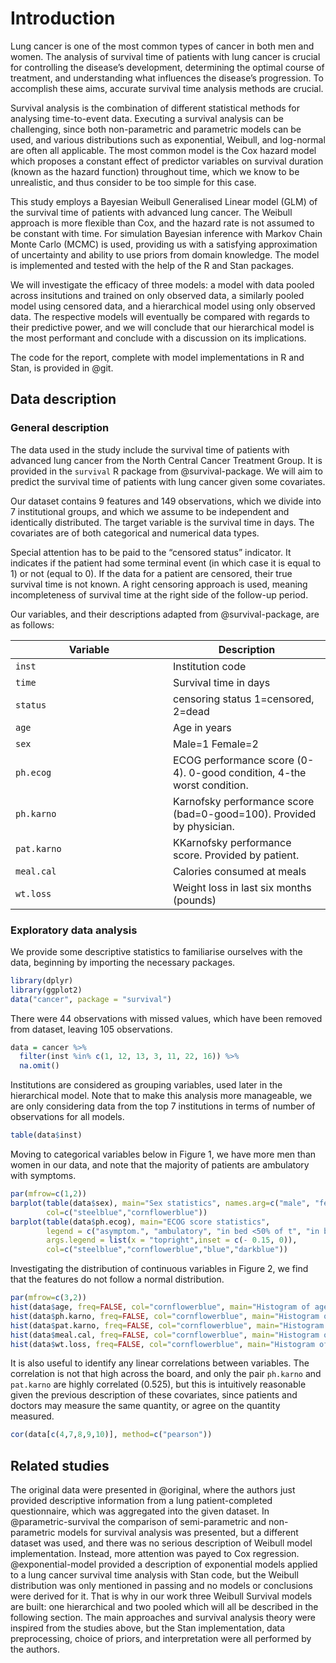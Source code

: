 # Introduction

Lung cancer is one of the most common types of cancer in both men and women. The analysis of survival time of patients with lung cancer is crucial for controlling the disease's development, determining the optimal course of treatment, and understanding what influences the disease's progression. To accomplish these aims, accurate survival time analysis methods are crucial.

Survival analysis is the combination of different statistical methods for analysing time-to-event data. Executing a survival analysis can be challenging, since both non-parametric and parametric models can be used, and various distributions such as exponential, Weibull, and log-normal are often all applicable. The most common model is the Cox hazard model which proposes a constant effect of predictor variables on survival duration (known as the hazard function) throughout time, which we know to be unrealistic, and thus consider to be too simple for this case.

This study employs a Bayesian Weibull Generalised Linear model (GLM) of the survival time of patients with advanced lung cancer. The Weibull approach is more flexible than Cox, and the hazard rate is not assumed to be constant with time. For simulation Bayesian inference with Markov Chain Monte Carlo (MCMC) is used, providing us with a satisfying approximation of uncertainty and ability to use priors from domain knowledge. The model is implemented and tested with the help of the R and Stan packages.

We will investigate the efficacy of three models: a model with data pooled across insitutions and trained on only observed data, a similarly pooled model using censored data, and a hierarchical model using only observed data. The respective models will eventually be compared with regards to their predictive power, and we will conclude that our hierarchical model is the most performant and conclude with a discussion on its implications.

The code for the report, complete with model implementations in R and Stan, is provided in @git.

## Data description

### General description

The data used in the study include the survival time of patients with advanced lung cancer from the North Central Cancer Treatment Group. It is provided in the `survival` R package from @survival-package. We will aim to predict the survival time of patients with lung cancer given some covariates.

Our dataset contains 9 features and 149 observations, which we divide into 7 institutional groups, and which we assume to be independent and identically distributed. The target variable is the survival time in days. The covariates are of both categorical and numerical data types.

Special attention has to be paid to the "censored status" indicator. It indicates if the patient had some terminal event (in which case it is equal to $1$) or not (equal to $0$). If the data for a patient are censored, their true survival time is not known. A right censoring approach is used, meaning incompleteness of survival time at the right side of the follow-up period.

Our variables, and their descriptions adapted from @survival-package, are as follows:

Variable | Description
---|---
`inst`|	Institution code
`time`|	Survival time in days
`status`|	censoring status 1=censored, 2=dead
`age`|	Age in years
`sex`|	Male=1 Female=2
`ph.ecog`|	ECOG performance score (0-4). 0-good condition, 4-the worst condition.
`ph.karno`|	Karnofsky performance score (bad=0-good=100). Provided by physician.
`pat.karno`|	KKarnofsky performance score. Provided by patient.
`meal.cal`|	Calories consumed at meals
`wt.loss`|	Weight loss in last six months (pounds)

### Exploratory data analysis

We provide some descriptive statistics to familiarise ourselves with the data, beginning by importing the necessary packages.

```r
library(dplyr)
library(ggplot2)
data("cancer", package = "survival")
```

There were 44 observations with missed values, which have been removed from dataset, leaving 105 observations.

```r
data = cancer %>% 
  filter(inst %in% c(1, 12, 13, 3, 11, 22, 16)) %>%
  na.omit()
```

Institutions are considered as grouping variables, used later in the hierarchical model. Note that to make this analysis more manageable, we are only considering data from the top 7 institutions in terms of number of observations for all models.

```r
table(data$inst)
```

Moving to categorical variables below in Figure 1, we have more men than women in our data, and note that the majority of patients are ambulatory with symptoms.

```r
par(mfrow=c(1,2))
barplot(table(data$sex), main="Sex statistics", names.arg=c("male", "female"),
        col=c("steelblue","cornflowerblue"))
barplot(table(data$ph.ecog), main="ECOG score statistics",
        legend = c("asymptom.", "ambulatory", "in bed <50% of t", "in bed >50% of t"),
        args.legend = list(x = "topright",inset = c(- 0.15, 0)),
        col=c("steelblue","cornflowerblue","blue","darkblue"))
```

Investigating the distribution of continuous variables in Figure 2, we find that the features do not follow a normal distribution.

```r
par(mfrow=c(3,2))
hist(data$age, freq=FALSE, col="cornflowerblue", main="Histogram of age",xlab="")
hist(data$ph.karno, freq=FALSE, col="cornflowerblue", main="Histogram of ph.karno",xlab="")
hist(data$pat.karno, freq=FALSE, col="cornflowerblue", main="Histogram of pat.karno",xlab="")
hist(data$meal.cal, freq=FALSE, col="cornflowerblue", main="Histogram of meal.cal",xlab="")
hist(data$wt.loss, freq=FALSE, col="cornflowerblue", main="Histogram of wt.loss",xlab="")
```

It is also useful to identify any linear correlations between variables. The correlation is not that high across the board, and only the pair `ph.karno` and `pat.karno` are highly correlated (0.525), but this is intuitively reasonable given the previous description of these covariates, since patients and doctors may measure the same quantity, or agree on the quantity measured.

```r
cor(data[c(4,7,8,9,10)], method=c("pearson"))
```

## Related studies

The original data were presented in @original, where the authors just provided descriptive information from a lung patient-completed questionnaire, which was aggregated into the given dataset. In @parametric-survival the comparison of semi-parametric and non-parametric models for survival analysis was presented, but a different dataset was used, and there was no serious description of Weibull model implementation. Instead, more attention was payed to Cox regression. @exponential-model provided a description of exponential models applied to a lung cancer survival time analysis with Stan code, but the Weibull distribution was only mentioned in passing and no models or conclusions were derived for it. That is why in our work three Weibull Survival models are built: one hierarchical and two pooled which will all be described in the following section. The main approaches and survival analysis theory were inspired from the studies above, but the Stan implementation, data preprocessing, choice of priors, and interpretation were all performed by the authors.

